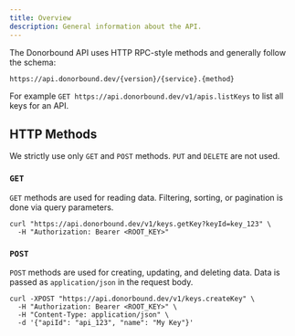```yaml
---
title: Overview
description: General information about the API.
---
```


The Donorbound API uses HTTP RPC-style methods and generally follow the schema:

```
https://api.donorbound.dev/{version}/{service}.{method}
```

For example `GET https://api.donorbound.dev/v1/apis.listKeys` to list all keys for an API.

## HTTP Methods

We strictly use only `GET` and `POST` methods. `PUT` and `DELETE` are not used.

### `GET`

`GET` methods are used for reading data. Filtering, sorting, or pagination is done via query parameters.

```http
curl "https://api.donorbound.dev/v1/keys.getKey?keyId=key_123" \
  -H "Authorization: Bearer <ROOT_KEY>"
```

### `POST`

`POST` methods are used for creating, updating, and deleting data. Data is passed as `application/json` in the request body.

```http
curl -XPOST "https://api.donorbound.dev/v1/keys.createKey" \
  -H "Authorization: Bearer <ROOT_KEY>" \
  -H "Content-Type: application/json" \
  -d '{"apiId": "api_123", "name": "My Key"}'
```

